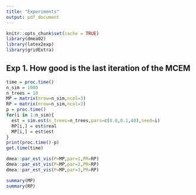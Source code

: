 ```yaml
---
title: "Experiments"
output: pdf_document
---
```


```r
knitr::opts_chunk$set(cache = TRUE)
library(dmea02)
library(latex2exp)
library(gridExtra)
```



## Exp 1. How good is the last iteration of the MCEM

```r
time = proc.time()
n_sim = 1000
n_trees = 10
MP = matrix(nrow=n_sim,ncol=3)
RP = matrix(nrow=n_sim,ncol=3)
p = proc.time()
for(i in 1:n_sim){
  est = sim.est(n_trees=n_trees,pars=c(0.8,0.1,40),seed=i)
  RP[i,] = est$real
  MP[i,] = est$est
}
print(proc.time()-p)
get.time(time)
```


```r
dmea::par_est_vis(P=MP,par=1,PR=RP)
dmea::par_est_vis(P=MP,par=2,PR=RP)
dmea::par_est_vis(P=MP,par=3,PR=RP)
```

```r
summary(MP)
summary(RP)
```
